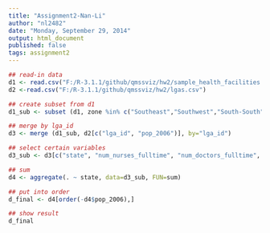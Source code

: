 ```yaml
---
title: "Assignment2-Nan-Li"
author: "nl2482"
date: "Monday, September 29, 2014"
output: html_document
published: false
tags: assignment2
---
```


```r
## read-in data
d1 <- read.csv("F:/R-3.1.1/github/qmssviz/hw2/sample_health_facilities.csv")
d2 <-read.csv("F:/R-3.1.1/github/qmssviz/hw2/lgas.csv")

## create subset from d1
d1_sub <- subset (d1, zone %in% c("Southeast","Southwest","South-South"))

## merge by lga_id
d3 <- merge (d1_sub, d2[c("lga_id", "pop_2006")], by="lga_id")

## select certain variables
d3_sub <- d3[c("state", "num_nurses_fulltime", "num_doctors_fulltime", "pop_2006")]

## sum
d4 <- aggregate(. ~ state, data=d3_sub, FUN=sum)

## put into order
d_final <- d4[order(-d4$pop_2006),]

## show result
d_final
```